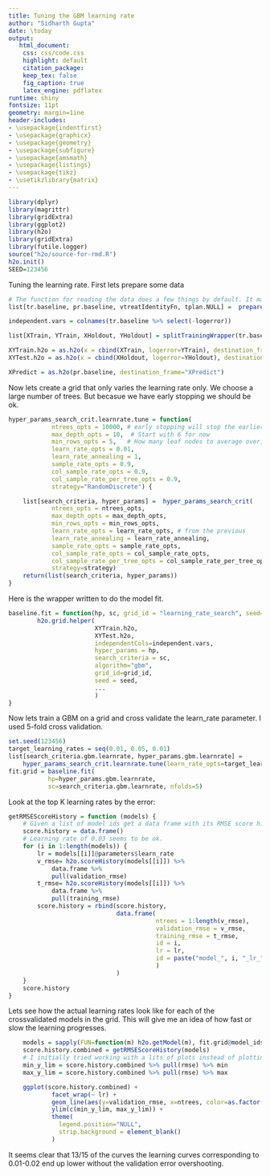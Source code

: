 ```yaml
---
title: Tuning the GBM learning rate
author: "Sidharth Gupta"
date: \today
output:
   html_document:
    css: css/code.css
    highlight: default
    citation_package:
    keep_tex: false
    fig_caption: true
    latex_engine: pdflatex
runtime: shiny
fontsize: 11pt
geometry: margin=1ine
header-includes:
- \usepackage{indentfirst}
- \usepackage{graphicx}
- \usepackage{geometry}
- \usepackage{subfigure}
- \usepackage{amsmath}
- \usepackage{listings}
- \usepackage{tikz}
- \usetikzlibrary{matrix}
---
```


```r
library(dplyr)
library(magrittr)
library(gridExtra)
library(ggplot2)
library(h2o)
library(gridExtra)
library(futile.logger)
source("h2o/source-for-rmd.R")
h2o.init()
SEED=123456
```

Tuning the learning rate. First lets prepare some data

```r
# The function for reading the data does a few things by default. It makes categorical  variables where ever necessar, and log transforms the large variables like for taxes etc. See documentation of that function.
list[tr.baseline, pr.baseline, vtreatIdentityFn, tplan.NULL] =  prepareDataWrapper.h2o.gbm.baseline()

independent.vars = colnames(tr.baseline %>% select(-logerror))

list[XTrain, YTrain, XHoldout, YHoldout] = splitTrainingWrapper(tr.baseline, split_percent=0.90, YName="logerror")

XYTrain.h2o = as.h2o(x = cbind(XTrain, logerror=YTrain), destination_frame="XTrain.h2o")
XYTest.h2o = as.h2o(x = cbind(XHoldout, logerror=YHoldout), destination_frame="XTest.h2o")

XPredict = as.h2o(pr.baseline, destination_frame="XPredict")
```

Now lets create a grid that only varies the learning rate only. We choose a large number of trees. But becasue we have early stopping we should be ok.

```r
hyper_params_search_crit.learnrate.tune = function(
            ntrees_opts = 10000, # early stopping will stop the earlier.
            max_depth_opts = 10,  # Start with 6 for now
            min_rows_opts = 5,   # How many leaf nodes to average over, doing the log of # rows would be ok
            learn_rate_opts = 0.01,
            learn_rate_annealing = 1,
            sample_rate_opts = 0.9,
            col_sample_rate_opts = 0.9,
            col_sample_rate_per_tree_opts = 0.9,
            strategy="RandomDiscrete") {

    list[search_criteria, hyper_params] =  hyper_params_search_crit(
            ntrees_opts = ntrees_opts,
            max_depth_opts = max_depth_opts,
            min_rows_opts = min_rows_opts,
            learn_rate_opts = learn_rate_opts, # from the previous
            learn_rate_annealing = learn_rate_annealing,
            sample_rate_opts = sample_rate_opts,
            col_sample_rate_opts = col_sample_rate_opts,
            col_sample_rate_per_tree_opts = col_sample_rate_per_tree_opts,
            strategy=strategy)
    return(list(search_criteria, hyper_params))
}

```

Here is the wrapper written to do the model fit.
```r

baseline.fit = function(hp, sc, grid_id = "learning_rate_search", seed=SEED, ...) {
        h2o.grid.helper(
                        XYTrain.h2o,
                        XYTest.h2o,
                        independentCols=independent.vars,
                        hyper_params = hp,
                        search_criteria = sc,
                        algorithm="gbm",
                        grid_id=grid_id,
                        seed = seed,
                        ...
                        )
}
```

Now lets train a GBM on a grid and cross validate the learn_rate parameter. I used 5-fold cross validation.

```r
set.seed(123456)
target_learning_rates = seq(0.01, 0.05, 0.01)
list[search_criteria.gbm.learnrate, hyper_params.gbm.learnrate] =
    hyper_params_search_crit.learnrate.tune(learn_rate_opts=target_learning_rates)
fit.grid = baseline.fit(
           hp=hyper_params.gbm.learnrate,
           sc=search_criteria.gbm.learnrate, nfolds=5)
```

Look at the top K learning rates by the error:
```r
getRMSEScoreHistory = function (models) {
    # Given a list of model ids get a data frame with its RMSE score history
    score.history = data.frame()
    # Learning rate of 0.03 seems to be ok.
    for (i in 1:length(models)) {
        lr = models[[i]]@parameters$learn_rate
        v_rmse= h2o.scoreHistory(models[[i]]) %>%
            data.frame %>%
            pull(validation_rmse)
        t_rmse= h2o.scoreHistory(models[[i]]) %>%
            data.frame %>%
            pull(training_rmse)
        score.history = rbind(score.history,
                              data.frame(
                                         ntrees = 1:length(v_rmse),
                                         validation_rmse = v_rmse,
                                         training_rmse = t_rmse,
                                         id = i,
                                         lr = lr,
                                         id = paste("model_", i, "_lr_", lr, sep='')
                                         )
                              )
    }
    score.history
}
```

Lets see how the actual learning rates look like for each of the crossvalidated models in the grid. This will give me an idea of how fast or slow the learning progresses.
```r
    models = sapply(FUN=function(m) h2o.getModel(m), fit.grid@model_ids)
    score.history.combined = getRMSEScoreHistory(models)
    # I initially tried working with a lits of plots instead of plotting the data directly. Had trouble sizing the plots properly. So backed off and instead used a combined version of score history with vanialla ggplot.
    min_y_lim = score.history.combined %>% pull(rmse) %>% min
    max_y_lim = score.history.combined %>% pull(rmse) %>% max

    ggplot(score.history.combined) +
            facet_wrap(~ lr) + 
            geom_line(aes(y=validation_rmse, x=ntrees, color=as.factor(id))) +
            ylim(c(min_y_lim, max_y_lim)) +
            theme(
              legend.position="NULL",
              strip.background = element_blank()
            )

```

It seems clear that 13/15 of the curves the learning curves corresponding to 0.01-0.02 end up lower without the validation error overshooting.
